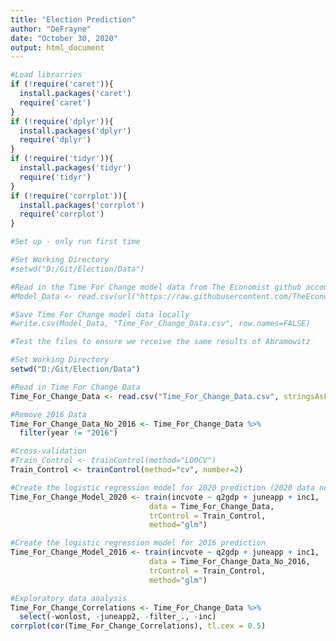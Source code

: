 ```yaml
---
title: "Election Prediction"
author: "DeFrayne"
date: "October 30, 2020"
output: html_document
---
```


```r
#Load librarries
if (!require('caret')){
  install.packages('caret')
  require('caret')
}
if (!require('dplyr')){
  install.packages('dplyr')
  require('dplyr')
}
if (!require('tidyr')){
  install.packages('tidyr')
  require('tidyr')
}
if (!require('corrplot')){
  install.packages('corrplot')
  require('corrplot')
}
```

```r
#Set up - only run first time

#Set Working Directory
#setwd("D:/Git/Election/Data")

#Read in the Time For Change model data from The Economist github account
#Model_Data <- read.csv(url("https://raw.githubusercontent.com/TheEconomist/us-potus-model/master/data/abramowitz_data.csv"))

#Save Time For Change model data locally
#write.csv(Model_Data, "Time_For_Change_Data.csv", row.names=FALSE)

```

```r
#Test the files to ensure we receive the same results of Abramowitz

#Set Working Directory
setwd("D:/Git/Election/Data")

#Read in Time For Change Data
Time_For_Change_Data <- read.csv("Time_For_Change_Data.csv", stringsAsFactors=FALSE)

#Remove 2016 Data
Time_For_Change_Data_No_2016 <- Time_For_Change_Data %>%
  filter(year != "2016")

#Cross-validation
#Train_Control <- trainControl(method="LOOCV")
Train_Control <- trainControl(method="cv", number=2)

#Create the logistic regression model for 2020 prediction (2020 data not included yet)
Time_For_Change_Model_2020 <- train(incvote ~ q2gdp + juneapp + inc1,
                               data = Time_For_Change_Data,
                               trControl = Train_Control,
                               method="glm")

#Create the logistic regression model for 2016 prediction
Time_For_Change_Model_2016 <- train(incvote ~ q2gdp + juneapp + inc1,
                               data = Time_For_Change_Data_No_2016,
                               trControl = Train_Control,
                               method="glm")
```

```r
#Exploratory data analysis
Time_For_Change_Correlations <- Time_For_Change_Data %>%
  select(-wonlost, -juneapp2, -filter_., -inc)
corrplot(cor(Time_For_Change_Correlations), tl.cex = 0.5)
```